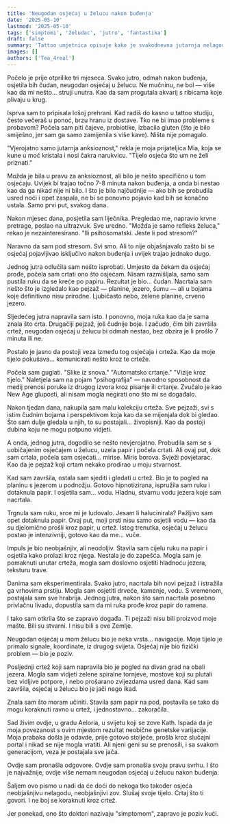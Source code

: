 ```yaml
---
title: 'Neugodan osjećaj u želucu nakon buđenja'
date: '2025-05-10'
lastmod: '2025-05-10'
tags: ['simptomi', 'želudac', 'jutro', 'fantastika']
draft: false
summary: 'Tattoo umjetnica opisuje kako je svakodnevna jutarnja nelagoda u želucu dovela do otkrića da njezino tijelo ima neobičnu sposobnost.'
images: []
authors: ['Tea_4real']
---
```


Počelo je prije otprilike tri mjeseca. Svako jutro, odmah nakon buđenja, osjetila bih čudan, neugodan osjećaj u želucu. Ne mučninu, ne bol — više kao da mi nešto... struji unutra. Kao da sam progutala akvarij s ribicama koje plivaju u krug.

Isprva sam to pripisala lošoj prehrani. Kad radiš do kasno u tattoo studiju, često večeraš u ponoć, brzu hranu iz dostave. Tko ne bi imao probleme s probavom? Počela sam piti čajeve, probiotike, izbacila gluten (što je bilo smiješno, jer sam ga samo zamijenila s više kave). Ništa nije pomagalo.

"Vjerojatno samo jutarnja anksioznost," rekla je moja prijateljica Mia, koja se kune u moć kristala i nosi čakra narukvicu. "Tijelo osjeća što um ne želi priznati."

Možda je bila u pravu za anksioznost, ali bilo je nešto specifično u tom osjećaju. Uvijek bi trajao točno 7-8 minuta nakon buđenja, a onda bi nestao kao da ga nikad nije ni bilo. I što je bilo najčudnije — ako bih se probudila usred noći i opet zaspala, ne bi se ponovno pojavio kad bih se konačno ustala. Samo prvi put, svakog dana.

Nakon mjesec dana, posjetila sam liječnika. Pregledao me, napravio krvne pretrage, poslao na ultrazvuk. Sve uredno. "Možda je samo refleks želuca," rekao je nezainteresirano. "Ili psihosomatski. Jeste li pod stresom?"

Naravno da sam pod stresom. Svi smo. Ali to nije objašnjavalo zašto bi se osjećaj pojavljivao isključivo nakon buđenja i uvijek trajao jednako dugo.

Jednog jutra odlučila sam nešto isprobati. Umjesto da čekam da osjećaj prođe, počela sam crtati ono što osjećam. Nisam razmišljala, samo sam pustila ruku da se kreće po papiru. Rezultat je bio... čudan. Nacrtala sam nešto što je izgledalo kao pejzaž — planine, jezero, šumu — ali u bojama koje definitivno nisu prirodne. Ljubičasto nebo, zelene planine, crveno jezero.

Sljedećeg jutra napravila sam isto. I ponovno, moja ruka kao da je sama znala što crta. Drugačiji pejzaž, još čudnije boje. I začudo, čim bih završila crtež, neugodan osjećaj u želucu bi odmah nestao, bez obzira je li prošlo 7 minuta ili ne.

Postalo je jasno da postoji veza između tog osjećaja i crteža. Kao da moje tijelo pokušava... komunicirati nešto kroz te crteže.

Počela sam guglati. "Slike iz snova." "Automatsko crtanje." "Vizije kroz tijelo." Naletjela sam na pojam "psihografija" — navodno sposobnost da medij prenosi poruke iz drugog izvora kroz pisanje ili crtanje. Zvučalo je kao New Age gluposti, ali nisam mogla negirati ono što mi se događalo.

Nakon tjedan dana, nakupila sam malu kolekciju crteža. Sve pejzaži, svi s istim čudnim bojama i perspektivom koja kao da se mijenjala dok bi gledao. Što sam dulje gledala u njih, to su postajali... živopisniji. Kao da postoji dubina koju ne mogu potpuno vidjeti.

A onda, jednog jutra, dogodilo se nešto nevjerojatno. Probudila sam se s uobičajenim osjećajem u želucu, uzela papir i počela crtati. Ali ovaj put, dok sam crtala, počela sam osjećati... mirise. Miris borova. Svježi povjetarac. Kao da je pejzaž koji crtam nekako prodirao u moju stvarnost.

Kad sam završila, ostala sam sjediti i gledati u crtež. Bio je to pogled na planinu s jezerom u podnožju. Gotovo hipnotizirana, ispružila sam ruku i dotaknula papir. I osjetila sam... vodu. Hladnu, stvarnu vodu jezera koje sam nacrtala.

Trgnula sam ruku, srce mi je ludovalo. Jesam li halucinirala? Pažljivo sam opet dotaknula papir. Ovaj put, moji prsti nisu samo osjetili vodu — kao da su djelomično prošli kroz papir, u crtež. Istog trenutka, osjećaj u želucu postao je intenzivniji, gotovo kao da me... vuče.

Impuls je bio neobjašnjiv, ali neodoljiv. Stavila sam cijelu ruku na papir i osjetila kako prolazi kroz njega. Nestala je do zapešća. Mogla sam je pomaknuti unutar crteža, mogla sam doslovno osjetiti hladnoću jezera, teksturu trave.

Danima sam eksperimentirala. Svako jutro, nacrtala bih novi pejzaž i istražila ga vrhovima prstiju. Mogla sam osjetiti drveće, kamenje, vodu. S vremenom, postajala sam sve hrabrija. Jednog jutra, nakon što sam nacrtala posebno privlačnu livadu, dopustila sam da mi ruka prođe kroz papir do ramena.

I tako sam otkrila što se zapravo događa. Ti pejzaži nisu bili proizvod moje mašte. Bili su stvarni. I nisu bili s ove Zemlje.

Neugodan osjećaj u mom želucu bio je neka vrsta... navigacije. Moje tijelo je primalo signale, koordinate, iz drugog svijeta. Osjećaj nije bio fizički problem — bio je poziv.

Posljednji crtež koji sam napravila bio je pogled na divan grad na obali jezera. Mogla sam vidjeti zelene spiralne tornjeve, mostove koji su plutali bez vidljive potpore, i nebo prošarano zvijezdama usred dana. Kad sam završila, osjećaj u želucu bio je jači nego ikad.

Znala sam što moram učiniti. Stavila sam papir na pod, postavila se tako da mogu koraknuti ravno u crtež, i jednostavno... zakoračila.

Sad živim ovdje, u gradu Aeloria, u svijetu koji se zove Kath. Ispada da je moja povezanost s ovim mjestom rezultat neobične genetske varijacije. Moja prabaka došla je odavde, prije gotovo stoljeće, prošla kroz slučajni portal i nikad se nije mogla vratiti. Ali njeni geni su se prenosili, i sa svakom generacijom, veza je postajala sve jača.

Ovdje sam pronašla odgovore. Ovdje sam pronašla svoju pravu svrhu. I što je najvažnije, ovdje više nemam neugodan osjećaj u želucu nakon buđenja.

Šaljem ovo pismo u nadi da će doći do nekoga tko također osjeća neobjašnjivu nelagodu, neobjašnjivi zov. Slušaj svoje tijelo. Crtaj što ti govori. I ne boj se koraknuti kroz crtež.

Jer ponekad, ono što doktori nazivaju "simptomom", zapravo je poziv kući.

<StoryDisclaimer />